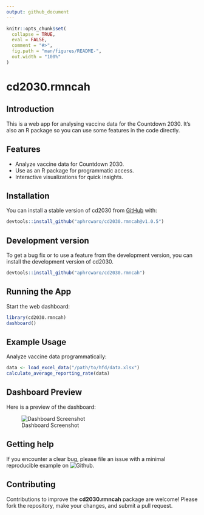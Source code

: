 ```yaml
---
output: github_document
---
```


<!-- README.md is generated from README.Rmd. Please edit that file -->

```r
knitr::opts_chunk$set(
  collapse = TRUE,
  eval = FALSE,
  comment = "#>",
  fig.path = "man/figures/README-",
  out.width = "100%"
)
```

# cd2030.rmncah

<!-- badges: start -->
<!-- badges: end -->

## Introduction

This is a web app for analysing vaccine data for the Countdown 2030. It's also an
R package so you can use some features in the code directly. 

## Features

- Analyze vaccine data for Countdown 2030.
- Use as an R package for programmatic access.
- Interactive visualizations for quick insights.

## Installation
You can install a stable version of cd2030 from [GitHub](https://github.com/) with:

```r
devtools::install_github("aphrcwaro/cd2030.rmncah@v1.0.5")
```

## Development version

To get a bug fix or to use a feature from the development version, you can install
the development version of cd2030.

```r
devtools::install_github("aphrcwaro/cd2030.rmncah")
```

## Running the App

Start the web dashboard:

```r
library(cd2030.rmncah)
dashboard()
```

## Example Usage

Analyze vaccine data programmatically:

```r
data <- load_excel_data("/path/to/hfd/data.xlsx")
calculate_average_reporting_rate(data)
```

## Dashboard Preview

Here is a preview of the dashboard:

![Dashboard Screenshot](man/figures/dashboard.jpeg)

## Getting help

If you encounter a clear bug, please file an issue with a minimal reproducible example on 
![Github](https://github.com/aphrcwaro/cd2030.rmncah/issues).

## Contributing

Contributions to improve the **cd2030.rmncah** package are welcome! Please fork the repository, 
make your changes, and submit a pull request.

